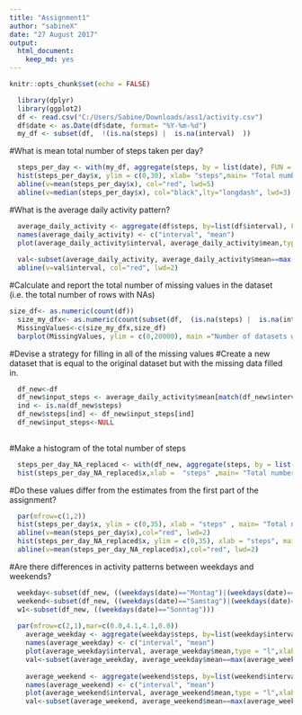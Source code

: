 ```yaml
---
title: "Assignment1"
author: "sabineX"
date: "27 August 2017"
output: 
  html_document: 
    keep_md: yes
---
```


```r
knitr::opts_chunk$set(echo = FALSE)
```

 

```r
  library(dplyr)
  library(ggplot2)
  df <- read.csv("C:/Users/Sabine/Downloads/ass1/activity.csv")
  df$date <- as.Date(df$date, format= "%Y-%m-%d")
  my_df <- subset(df,  !(is.na(steps) |  is.na(interval)  ))
```



#What is mean total number of steps taken per day?
```r
  steps_per_day <- with(my_df, aggregate(steps, by = list(date), FUN = sum, na.rm = TRUE))
  hist(steps_per_day$x, ylim = c(0,30), xlab= "steps",main= "Total number of steps taken per day")
  abline(v=mean(steps_per_day$x), col="red", lwd=5)
  abline(v=median(steps_per_day$x), col="black",lty="longdash", lwd=3)
```



#What is the average daily activity pattern?
```r
  average_daily_activity <- aggregate(df$steps, by=list(df$interval), FUN=mean, na.rm=TRUE)
  names(average_daily_activity) <- c("interval", "mean")
  plot(average_daily_activity$interval, average_daily_activity$mean,type = "l",xlab="Interval", ylab="Average number of steps", main="Average number of steps per intervals")
 
  val<-subset(average_daily_activity, average_daily_activity$mean==max(average_daily_activity$mean))
  abline(v=val$interval, col="red", lwd=2)
```



#Calculate and report the total number of missing values in the dataset (i.e. the total number of rows with NAs)
```r
size_df<- as.numeric(count(df))
  size_my_dfx<- as.numeric(count(subset(df,  (is.na(steps) |  is.na(interval)  ))))
  MissingValues<-c(size_my_dfx,size_df)
  barplot(MissingValues, ylim = c(0,20000), main ="Number of datasets with missing values  /  Number of complete datasets")
```



#Devise a strategy for filling in all of the missing values 
#Create a new dataset that is equal to the original dataset but with the missing data filled in.
```r
  df_new<-df
  df_new$input_steps <- average_daily_activity$mean[match(df_new$interval, average_daily_activity$interval)]
  ind <- is.na(df_new$steps)
  df_new$steps[ind] <- df_new$input_steps[ind] 
  df_new$input_steps<-NULL
  
```



#Make a histogram of the total number of steps
```r
  steps_per_day_NA_replaced <- with(df_new, aggregate(steps, by = list(date), FUN = sum, na.rm = TRUE))
  hist(steps_per_day_NA_replaced$x,xlab =  "steps" ,main= "Total number of steps  ( NA replaced )")
```



#Do these values differ from the estimates from the first part of the assignment?
```r
  par(mfrow=c(1,2))
  hist(steps_per_day$x, ylim = c(0,35), xlab = "steps" , main= "Total nr. of steps ")
  abline(v=mean(steps_per_day$x),col="red", lwd=2)
  hist(steps_per_day_NA_replaced$x, ylim = c(0,35), xlab = "steps", main= "Total nr. of steps(NA replaced)")
  abline(v=mean(steps_per_day_NA_replaced$x),col="red", lwd=2)
```  



#Are there differences in activity patterns between weekdays and weekends?
```r
  weekday<-subset(df_new, ((weekdays(date)=="Montag")|(weekdays(date)=="Dienstag")|(weekdays(date)=="Mittwoch")|(weekdays(date)=="Donnerstag")|(weekdays(date)=="Freitag")))
  weekend<-subset(df_new, ((weekdays(date)=="Samstag")|(weekdays(date)=="Sonntag")))
  w1<-subset(df_new, ((weekdays(date)=="Sonntag")))
  
  par(mfrow=c(2,1),mar=c(0.0,4.1,4.1,0.0))
    average_weekday <- aggregate(weekday$steps, by=list(weekday$interval), FUN=mean, na.rm=TRUE)
    names(average_weekday) <- c("interval", "mean")
    plot(average_weekday$interval, average_weekday$mean,type = "l",xlab="", ylab= " Weekday", main="Average number of steps")
    val<-subset(average_weekday, average_weekday$mean==max(average_weekday$mean))
 
    average_weekend <- aggregate(weekend$steps, by=list(weekend$interval), FUN=mean, na.rm=TRUE)
    names(average_weekend) <- c("interval", "mean")
    plot(average_weekend$interval, average_weekend$mean,type = "l",xlab="Interval", ylab="Weekend", main="")
    val<-subset(average_weekend, average_weekend$mean==max(average_weekend$mean))
```  
